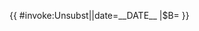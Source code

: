 {{ {{{|safesubst:}}}#invoke:Unsubst||date=__DATE__ |$B=
<!--{{Circular reference}} begin-->{{Fix
| subst = <includeonly>{{subst:substcheck}}</includeonly>
| link  = Wikipedia:可供查证
| text  = 自我引用
| class = noprint Template-Fact
| title = 该参考引用了另一篇维基百科条目。请添加第三方可靠来源。
| date  = {{{date|}}}
| cat   = [[Category:有未列明来源语句的条目]]
| cat-date = Category:有未列明来源语句的条目
}}<!--{{Circular reference}} end-->
}}<noinclude>
{{Documentation}}
</noinclude>